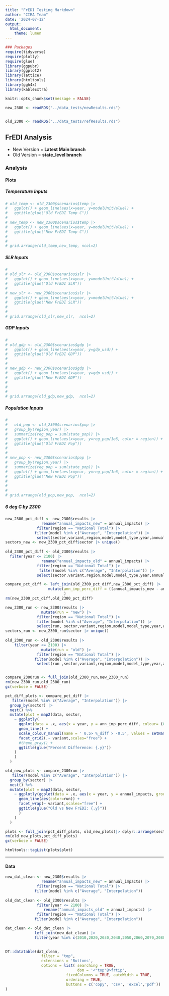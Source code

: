 ```yaml
---
title: "FrEDI Testing Markdown"
author: "CIRA Team"
date: '2024-07-12'
output: 
  html_document:
    theme: lumen
---
```



```r
### Packages
require(tidyverse)
require(plotly)
require(glue)
library(ggpubr)
library(ggplot2)
library(lattice)
library(htmltools)
library(ggh4x)
library(kableExtra)

knitr::opts_chunk$set(message = FALSE)
```


```r
new_2300 <- readRDS("../data_tests/newResults.rds")

  
old_2300 <- readRDS("../data_tests/refResults.rds") 

```



## FrEDI Analysis {.tabset .tabset-fade .tabset-pills}

- New Version  = **Latest Main branch**
- Old Version  = **state_level branch**

###  Analysis {.tabset}

#### Plots {.tabset .tabset-fade .tabset-pills}

##### Temperature Inputs
```r

# old_temp <- old_2300$scenarios$temp |> 
#   ggplot() + geom_line(aes(x=year, y=modelUnitValue)) +
#   ggtitle(glue("Old FrEDI Temp C"))
# 
# new_temp <- new_2300$scenarios$temp |> 
#   ggplot() + geom_line(aes(x=year, y=modelUnitValue)) +
#   ggtitle(glue("New FrEDI Temp C"))
# 
# 
# grid.arrange(old_temp,new_temp, ncol=2)
```

##### SLR Inputs
```r
# 
# old_slr <- old_2300$scenarios$slr |> 
#   ggplot() + geom_line(aes(x=year, y=modelUnitValue)) +
#   ggtitle(glue("Old FrEDI SLR"))
# 
# new_slr <- new_2300$scenarios$slr |> 
#   ggplot() + geom_line(aes(x=year, y=modelUnitValue)) +
#   ggtitle(glue("New FrEDI SLR"))
# 
# 
# grid.arrange(old_slr,new_slr,  ncol=2)
```

##### GDP Inputs
```r
# 
# old_gdp <- old_2300$scenarios$gdp |> 
#   ggplot() + geom_line(aes(x=year, y=gdp_usd)) +
#   ggtitle(glue("Old FrEDI GDP"))
# 
# 
# new_gdp <- new_2300$scenarios$gdp |> 
#   ggplot() + geom_line(aes(x=year, y=gdp_usd)) +
#   ggtitle(glue("New FrEDI GDP"))
# 
# 
# 
# grid.arrange(old_gdp,new_gdp,  ncol=2)
```

##### Population Inputs
```r
# 
#   old_pop <- old_2300$scenarios$pop |>
#   group_by(region,year) |>
#   summarize(reg_pop = sum(state_pop)) |> 
#   ggplot() + geom_line(aes(x=year, y=reg_pop/1e6, color = region)) +
#   ggtitle(glue("Old FrEDI Pop"))
# 
# 
# new_pop <- new_2300$scenarios$pop |> 
#   group_by(region,year) |>
#   summarize(reg_pop = sum(state_pop)) |> 
#   ggplot() + geom_line(aes(x=year, y=reg_pop/1e6, color = region)) +
#   ggtitle(glue("New FrEDI Pop"))
# 
# 
# 
# grid.arrange(old_pop,new_pop,  ncol=2)
```



#####  6 deg C by 2300

```r
new_2300_pct_diff <- new_2300$results |>
                rename("annual_impacts_new" = annual_impacts) |>
              filter(region == "National Total") |> 
             filter(model %in% c("Average", "Interpolation")) |>
              select(sector,variant,region,model,model_type,year,annual_impacts_new)
sectors_new <- new_2300_pct_diff$sector |> unique()
  
old_2300_pct_diff <- old_2300$results |>
  filter(year <= 2100) |>
                rename("annual_impacts_old" = annual_impacts) |>
              filter(region == "National Total") |> 
               filter(model %in% c("Average", "Interpolation")) |>
              select(sector,variant,region,model,model_type,year,annual_impacts_old)

compare_pct_diff <- left_join(old_2300_pct_diff,new_2300_pct_diff) |> 
                   mutate(ann_imp_perc_diff = ((annual_impacts_new - annual_impacts_old)/annual_impacts_old) * 100
                          )
rm(new_2300_pct_diff,old_2300_pct_diff)

new_2300_run <- new_2300$results |>
                mutate(run = "new") |>
              filter(region == "National Total") |> 
              filter(model %in% c("Average", "Interpolation")) |>
              select(run, sector,variant,region,model,model_type,year,annual_impacts)
sectors_run <- new_2300_run$sector |> unique()
  
old_2300_run <- old_2300$results |>
    filter(year <= 2100) |>
                mutate(run = "old") |>
              filter(region == "National Total") |> 
             filter(model %in% c("Average", "Interpolation")) |> 
              select(run ,sector,variant,region,model,model_type,year,annual_impacts)


compare_2300run <- full_join(old_2300_run,new_2300_run)
rm(new_2300_run,old_2300_run)
gc(verbose = FALSE)

pct_diff_plots <- compare_pct_diff |> 
   filter(model %in% c("Average", "Interpolation")) |>
  group_by(sector) |>
  nest() %>%
  mutate(plot = map2(data, sector, 
    ~ ggplotly(
      ggplot(data = .x, aes(x = year, y = ann_imp_perc_diff, colour= (0.5 > ann_imp_perc_diff & ann_imp_perc_diff > -0.5))) +
      geom_line() +
      scale_colour_manual(name = ' 0.5> %_diff > -0.5', values = setNames(c('green','red'),c(T, F))) +
      facet_grid2(.~ variant,scales="free") +
      #theme_gray() +
      ggtitle(glue("Percent Difference: {.y}"))
    )
    )
  )

old_new_plots <- compare_2300run |> 
   filter(model %in% c("Average", "Interpolation")) |>
  group_by(sector) |>
  nest() %>%
  mutate(plot = map2(data, sector, 
    ~ ggplotly(ggplot(data = .x, aes(x = year, y = annual_impacts, group = run)) +
      geom_line(aes(color=run)) +
      facet_wrap(~ variant,scales="free") +
      ggtitle(glue("Old vs New FrEDI: {.y}"))
      )
    )
  )

plots <- full_join(pct_diff_plots, old_new_plots)|> dplyr::arrange(sector)
rm(old_new_plots,pct_diff_plots)
gc(verbose = FALSE)
```

```r
htmltools::tagList(plots$plot)
```

---


#### Data {.tabset .tabset-fade .tabset-pills}

```r

new_dat_clean <- new_2300$results |>
                rename("annual_impacts_new" = annual_impacts) |>
              filter(region == "National Total") |> 
             filter(model %in% c("Average", "Interpolation")) 
  
old_dat_clean <- old_2300$results |> 
              filter(year <= 2100) |> 
                 rename("annual_impacts_old" = annual_impacts) |>
              filter(region == "National Total") |> 
             filter(model %in% c("Average", "Interpolation"))

dat_clean <- old_dat_clean |>
             left_join(new_dat_clean) |> 
             filter(year %in% c(2010,2020,2030,2040,2050,2060,2070,2080,2090,2100))
  

DT::datatable(dat_clean, 
                filter = "top",
                extensions = 'Buttons', 
                options = list( searching = TRUE,
                                dom = '<"top"B>frtip',
                           fixedColumns = TRUE, autoWidth = TRUE,
                           ordering = TRUE,
                           buttons = c('copy', 'csv', 'excel','pdf'))
)





```


